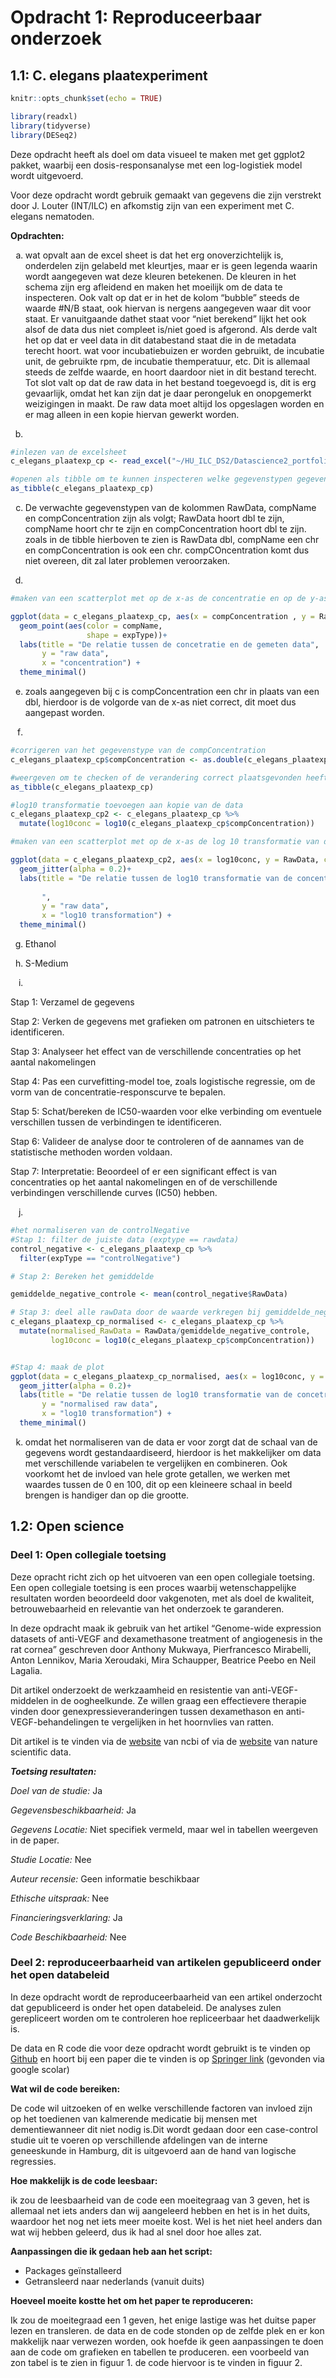 
# Opdracht 1: Reproduceerbaar onderzoek

## 1.1: C. elegans plaatexperiment


```r
knitr::opts_chunk$set(echo = TRUE)
```

```r
library(readxl)
library(tidyverse)
library(DESeq2)

```
Deze opdracht heeft als doel om data visueel te maken met get ggplot2 pakket, waarbij een dosis-responsanalyse met een log-logistiek model wordt uitgevoerd. 

Voor deze opdracht wordt gebruik gemaakt van gegevens die zijn verstrekt door J. Louter (INT/ILC) en afkomstig zijn van een experiment met C. elegans nematoden. 

__Opdrachten:__

a) 
wat opvalt aan de excel sheet is dat het erg onoverzichtelijk is, onderdelen zijn gelabeld met kleurtjes, maar er is geen legenda waarin wordt aangegeven wat deze kleuren betekenen. De kleuren in het schema zijn erg afleidend en maken het moeilijk om de data te inspecteren. Ook valt op dat er in het de kolom "bubble" steeds de waarde #N/B staat, ook hiervan is nergens aangegeven waar dit voor staat. Er vanuitgaande dathet staat voor "niet berekend" lijkt het ook alsof de data dus niet compleet is/niet goed is afgerond. Als derde valt het op dat er veel data in dit databestand staat die in de metadata terecht hoort. wat voor incubatiebuizen er worden gebruikt, de incubatie unit, de gebruikte rpm, de incubatie themperatuur, etc. Dit is allemaal steeds de zelfde waarde, en hoort daardoor niet in dit bestand terecht. Tot slot valt op dat de raw data in het bestand toegevoegd is, dit is erg gevaarlijk, omdat het kan zijn dat je daar perongeluk en onopgemerkt weizigingen in maakt. De raw data moet altijd los opgeslagen worden en er mag alleen in een kopie hiervan gewerkt worden. 

b)
```r

#inlezen van de excelsheet
c_elegans_plaatexp_cp <- read_excel("~/HU_ILC_DS2/Datascience2_portfolio/data/CE.LIQ.FLOW.062_Tidydata.xlsx")

#openen als tibble om te kunnen inspecteren welke gegevenstypen gegeven zijn aan de data
as_tibble(c_elegans_plaatexp_cp)

```
c) 
De verwachte gegevenstypen van de kolommen RawData, compName en compConcentration zijn als volgt; RawData hoort dbl te zijn, compName hoort chr te zijn en compConcentration hoort dbl te zijn. zoals in de tibble hierboven te zien is RawData dbl, compName een chr en compConcentration is ook een chr. compCOncentration komt dus niet overeen, dit zal later problemen veroorzaken.

d)
```r

#maken van een scatterplot met op de x-as de concentratie en op de y-as de ruwe data, de plot is gemaakt op basis van de data in de reader uit les 4

ggplot(data = c_elegans_plaatexp_cp, aes(x = compConcentration , y = RawData)) +  
  geom_point(aes(color = compName, 
                 shape = expType))+
  labs(title = "De relatie tussen de concetratie en de gemeten data",
       y = "raw data",
       x = "concentration") +
  theme_minimal()

```

e)
zoals aangegeven bij c is compConcentration een chr in plaats van een dbl, hierdoor is de volgorde van de x-as niet correct, dit moet dus aangepast worden. 

f)
```r
#corrigeren van het gegevenstype van de compConcentration
c_elegans_plaatexp_cp$compConcentration <- as.double(c_elegans_plaatexp_cp$compConcentration)

#weergeven om te checken of de verandering correct plaatsgevonden heeft
as_tibble(c_elegans_plaatexp_cp)

```

```r
#log10 transformatie toevoegen aan kopie van de data
c_elegans_plaatexp_cp2 <- c_elegans_plaatexp_cp %>% 
  mutate(log10conc = log10(c_elegans_plaatexp_cp$compConcentration))

#maken van een scatterplot met op de x-as de log 10 transformatie van de concentratie en op de y-as de ruwe data, de plot is gemaakt op basis van de data in de reader uit les 4

ggplot(data = c_elegans_plaatexp_cp2, aes(x = log10conc, y = RawData, color = compName, shape = expType)) +  
  geom_jitter(alpha = 0.2)+
  labs(title = "De relatie tussen de log10 transformatie van de concentratie en de gemeten data
       
       ",
       y = "raw data",
       x = "log10 transformation") +
  theme_minimal()


```

g) Ethanol

h) S-Medium

i)

Stap 1: Verzamel de gegevens

Stap 2: Verken de gegevens met grafieken om patronen en uitschieters te identificeren.

Stap 3: Analyseer het effect van de verschillende concentraties op het aantal nakomelingen 

Stap 4: Pas een curvefitting-model toe, zoals logistische regressie, om de vorm van de concentratie-responscurve te bepalen.

Stap 5: Schat/bereken de IC50-waarden voor elke verbinding om eventuele verschillen tussen de verbindingen te identificeren.

Stap 6: Valideer de analyse door te controleren of de aannames van de statistische methoden worden voldaan.

Stap 7: Interpretatie: Beoordeel of er een significant effect is van concentraties op het aantal nakomelingen en of de verschillende verbindingen verschillende curves (IC50) hebben.

j)
```r
#het normaliseren van de controlNegative
#Stap 1: filter de juiste data (exptype == rawdata)
control_negative <- c_elegans_plaatexp_cp %>%
  filter(expType == "controlNegative")

# Stap 2: Bereken het gemiddelde

gemiddelde_negative_controle <- mean(control_negative$RawData)

# Stap 3: deel alle rawData door de waarde verkregen bij gemiddelde_negative_control
c_elegans_plaatexp_cp_normalised <- c_elegans_plaatexp_cp %>%
  mutate(normalised_RawData = RawData/gemiddelde_negative_controle,
         log10conc = log10(c_elegans_plaatexp_cp$compConcentration))


#Stap 4: maak de plot
ggplot(data = c_elegans_plaatexp_cp_normalised, aes(x = log10conc, y = normalised_RawData, color = compName, shape = expType)) +  
  geom_jitter(alpha = 0.2)+ 
  labs(title = "De relatie tussen de log10 transformatie van de concetratie en de gemeten data",
       y = "normalised raw data",
       x = "log10 transformation") +
  theme_minimal()

```

k)
omdat het normaliseren van de data er voor zorgt dat de schaal van de gegevens wordt gestandaardiseerd, hierdoor is het makkelijker om data met verschillende variabelen te vergelijken en combineren. Ook voorkomt het de invloed van hele grote getallen, we werken met waardes tussen de 0 en 100, dit op een kleineere schaal in beeld brengen is handiger dan op die grootte. 


## 1.2: Open science

### Deel 1: Open collegiale toetsing

Deze opracht richt zich op het uitvoeren van een open collegiale toetsing. Een open collegiale toetsing is een proces waarbij wetenschappelijke resultaten worden beoordeeld door vakgenoten, met als doel de kwaliteit, betrouwebaarheid en relevantie van het onderzoek te garanderen. 

In deze opdracht maak ik gebruik van het artikel "Genome-wide expression datasets of anti-VEGF and dexamethasone treatment of angiogenesis in the rat cornea" geschreven door Anthony Mukwaya,  Pierfrancesco Mirabelli, Anton Lennikov, Maria Xeroudaki, Mira Schaupper, Beatrice Peebo en Neil Lagalia. 

Dit artikel onderzoekt de werkzaamheid en resistentie van anti-VEGF-middelen in de oogheelkunde. Ze willen graag een effectievere therapie vinden door genexpressieveranderingen tussen dexamethason en anti-VEGF-behandelingen te vergelijken in het hoornvlies van ratten.

Dit artikel is te vinden via de [website](https://www.ncbi.nlm.nih.gov/pmc/articles/PMC5556618/) van ncbi of via de [website](https://www.nature.com/articles/sdata2017111) van nature scientific data. 

 
___Toetsing resultaten:___

_Doel van de studie:_ Ja

_Gegevensbeschikbaarheid:_ Ja

_Gegevens Locatie:_ Niet specifiek vermeld, maar wel in tabellen weergeven in de paper.

_Studie Locatie:_ Nee

_Auteur recensie:_ Geen informatie beschikbaar

_Ethische uitspraak:_ Nee

_Financieringsverklaring:_ Ja

_Code Beschikbaarheid:_ Nee


### Deel 2: reproduceerbaarheid van artikelen gepubliceerd onder het open databeleid

In deze opdracht wordt de reproduceerbaarheid van een artikel onderzocht dat gepubliceerd is onder het open databeleid. De analyses zulen gerepliceert worden om te controleren hoe repliceerbaar het daadwerkelijk is. 

De data en R code die voor deze opdracht wordt gebruikt is te vinden op [Github](https://github.com/strengejacke/paper-code/tree/master/2020%20-%20ZfGG%20-%20Sedierung) en hoort bij een paper die te vinden is op [Springer link](https://link.springer.com/article/10.1007/s00391-020-01697-3) (gevonden via google scolar)

__Wat wil de code bereiken:__

De code wil uitzoeken of en welke verschillende factoren van invloed zijn op het toedienen van kalmerende medicatie bij mensen met dementiewanneer dit niet nodig is.Dit wordt gedaan door een case-control studie uit te voeren op verschillende afdelingen van de interne geneeskunde in Hamburg, dit is uitgevoerd aan de hand van logische regressies. 

__Hoe makkelijk is de code leesbaar:__

ik zou de leesbaarheid van de code een moeitegraag van 3 geven, het is allemaal net iets anders dan wij aangeleerd hebben en het is in het duits, waardoor het nog net iets meer moeite kost. Wel is het niet heel anders dan wat wij hebben geleerd, dus ik had al snel door hoe alles zat.

__Aanpassingen die ik gedaan heb aan het script:__

- Packages geïnstalleerd 
- Getransleerd naar nederlands (vanuit duits)

__Hoeveel moeite kostte het om het paper te reproduceren:__

Ik zou de moeitegraad een 1 geven, het enige lastige was het duitse paper lezen en transleren. de data en de code stonden op de zelfde plek en er kon makkelijk naar verwezen worden, ook hoefde ik geen aanpassingen te doen aan de code om grafieken en tabellen te produceren. een voorbeeld van zon tabel is te zien in figuur 1. de code hiervoor is te vinden in figuur 2. 

